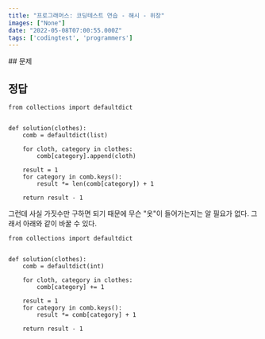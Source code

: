```yaml
---
title: "프로그래머스: 코딩테스트 연습 - 해시 - 위장"
images: ["None"]
date: "2022-05-08T07:00:55.000Z"
tags: ['codingtest', 'programmers']
---
```


<TOCInline toc={props.toc} asDisclosure />
## 문제

[](https://programmers.co.kr/learn/courses/30/lessons/42578)

## 정답

```
from collections import defaultdict


def solution(clothes):
    comb = defaultdict(list)

    for cloth, category in clothes:
        comb[category].append(cloth)

    result = 1
    for category in comb.keys():
        result *= len(comb[category]) + 1

    return result - 1

```

그런데 사실 가짓수만 구하면 되기 때문에 무슨 "옷"이 들어가는지는 알 필요가 없다. 그래서 아래와 같이 바꿀 수 있다.

```
from collections import defaultdict


def solution(clothes):
    comb = defaultdict(int)

    for cloth, category in clothes:
        comb[category] += 1

    result = 1
    for category in comb.keys():
        result *= comb[category] + 1

    return result - 1
```
